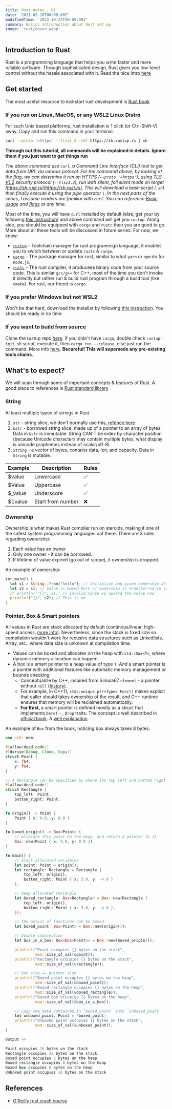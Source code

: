 ```yaml
---
title: Rust notes - 01
date: '2021-02-18T00:00:00Z'
modifiedTime: '2022-10-22T00:00:00Z'
summary: Basics introduction about Rust set up
image: 'rust/cover.webp'
---
```


## Introduction to Rust

Rust is a programming language that helps you write faster and more reliable software. Through sophisticated design, Rust gives you low-level control without the hassle associated with it. Read the nice intro [here](https://doc.rust-lang.org/book/ch00-00-introduction.html)

## Get started

The most useful resource to kickstart rust development is [Rust book](https://doc.rust-lang.org/book/v)

### If you run on Linux, MacOS, or any WSL2 Linux Distro

For such Unix based platforms, rust installation is 1 click (or Ctrl-Shift-V) away. Copy and run this command in your terminal.

```bash
curl --proto '=https' --tlsv1.2 -sSf https://sh.rustup.rs | sh
```

**Through out this tutorial, all commands will be explained in details. Ignore them if you just want to get things run**

_The above command use `curl`, a Command Line Interface (CLI) tool to get data from URL via various potocol.
For the command above, by looking at the flag, we can determine it run on [HTTPS](https://www.cloudflare.com/learning/ssl/what-is-https/)
(`--proto '=https'`), using [TLS V1.2](https://datatracker.ietf.org/doc/html/rfc5246) security protocol (`--tlsv1.2`), run with silent,
fail silent mode on target [https://sh.rust.rs](https://sh.rust.rs). This will download a bash script (`.sh`) then finally execute it
using the pipe operator `|`. In the next parts of the series, I assume readers are familiar with `curl`. You can reference
[Basic usage](https://everything.curl.dev/cmdline) and [flags](https://gist.github.com/eneko/dc2d8edd9a4b25c5b0725dd123f98b10) at any time._

Most of the time, you will have `curl` installed by default (else, get your by following [this instruction](https://help.ubidots.com/en/articles/2165289-learn-how-to-install-run-curl-on-windows-macosx-linux)) and above command will get you `rustup`. Along side, you should be equipped with `cargo` and `rustc` then you are good to go. More about all these tools will be discussed in future series. For now, we know:

- [`rustup`](https://rust-lang.github.io/rustup/) - Toolchain manager for rust programmign language, it enables you to switch between or update `rustc` & `cargo`.
- [`cargo`](https://doc.rust-lang.org/cargo/) - The package manager for rust, similar to what `yarn` or `npm` do for `node.js`.
- [`rustc`](https://doc.rust-lang.org/stable/rustc/) - The rust compiler, it producees binary code from your source code. This is similar `gcc/g++` for C++, most of the time you don't invoke it directly but rather run & build rust program through a build tool (like `cmake`). For rust, our friend is `cargo`.

### If you prefer Windows but not WSL2

Won't be that hard, download the installer by following [this instruction](https://www.rust-lang.org/tools/install). You should be ready in no time.

### If you want to build from source

Clone the rustup repo [here](https://github.com/rust-lang/rustup). If you didn't have `cargo`, double check `rustup-init.sh` script, execute it, then `cargo run --release`, else just run the command. More info [here](https://rust-lang.github.io/rustup/installation/other.html#msvc). **Becareful! This will supersede any pre-existing tools chains**.

## What's to expect?

We will scan through some of important concepts & features of Rust. A good place to references is [Rust standard library](https://doc.rust-lang.org/stable/std)

### String

At least multiple types of strings in Rust.

1. `str` - string slice, we don't normally use this, [refence here](https://doc.rust-lang.org/std/primitive.str.html)
2. `&str` - borrowed string slice, made up of a pointer to an array of bytes. Data in `&str` is immutable. String CAN'T be index by
   character position (because Unicode characters may contain multiple bytes, what display is unicode graphemes instead of scalar/utf-8).
3. `String` - a vector of bytes, contains data, len, and capacity. Data in `String` is mutable.

| Example  | Description       | Rules |
| -------- | ----------------- | ----- |
| $value   | Lowercase         | ✅    |
| $Value   | Uppercase         | ✅    |
| $\_value | Underscore        | ✅    |
| $1value  | Start from number | ❌    |

### Ownership

Ownership is what makes Rust compiler run on steroids, making it one of the safest system programming languages out there. 
There are 3 rules regarding ownership:

1. Each value has an owner
2. Only one owner - it can be borrowed.
3. If lifetime of value expired (go out of scope), it ownership is dropped.

An example of ownership:

```rs
int main() {
  let s1 = String::from("hello"); // Initialize and given ownership of this string
  let s2 = s1; // Value is moved here // ownership is transferred to s2.
  // println!("{}", s1); // Invalid since s2 ownerd the value now
  println!("{}", s2); // This is ok
}
```

### Pointer, Box & Smart pointers

All values in Rust are stack allocated by default (continous/linear, high-speed access, [more info](https://www.guru99.com/stack-vs-heap.html)). 
Nevertheless, since the stack is fixed size so compilation wouldn't work for recusive data structures such as Linkedlists, Array, etc.. where 
data size is unknown at compilation time. 
+ Values can be boxed and allocates on the heap with `std::Box<T>`, where dynamic memory 
allocation can happen. 
+ A box is a smart pointer to a heap value of type `T`. And a smart pointer is a pointer with additional features like automatic 
memory management or bounds checking
  - Conceptualize by C++, inspired from Simula67 `element` - a pointer without `null` ([history](https://en.wikipedia.org/wiki/Smart_pointer#history)). 
  - For example, in C++11, `std::unique_ptr<Type> Func()` makes explicit that caller should takes ownership of the result, and C++ runtime ensures that memory will be reclaimed automatically. 
  - <strong>For Rust, </strong> a smart pointer is defined mostly as a struct that implements `Deref` - , `Drop` traits. The concept is well described in [official book](https://doc.rust-lang.org/book/ch15-00-smart-pointers.html). A [well explanation](https://youtu.be/KYJ95TxEC18)

An example of `Box` from the book, noticing box always takes 8 bytes. 

```rs
use std::mem;

#[allow(dead_code)]
#[derive(Debug, Clone, Copy)]
struct Point {
    x: f64,
    y: f64,
}

// A Rectangle can be specified by where its top left and bottom right corners are in space
#[allow(dead_code)]
struct Rectangle {
    top_left: Point,
    bottom_right: Point,
}

fn origin() -> Point {
    Point { x: 0.0, y: 0.0 }
}

fn boxed_origin() -> Box<Point> {
    // Allocate this point on the heap, and return a pointer to it
    Box::new(Point { x: 0.0, y: 0.0 })
}

fn main() {
    // Stack allocated variables
    let point: Point = origin();
    let rectangle: Rectangle = Rectangle {
        top_left: origin(),
        bottom_right: Point { x: 3.0, y: -4.0 }
    };

    // Heap allocated rectangle
    let boxed_rectangle: Box<Rectangle> = Box::new(Rectangle {
        top_left: origin(),
        bottom_right: Point { x: 3.0, y: -4.0 },
    });

    // The output of functions can be boxed
    let boxed_point: Box<Point> = Box::new(origin());

    // Double indirection
    let box_in_a_box: Box<Box<Point>> = Box::new(boxed_origin());

    println!("Point occupies {} bytes on the stack",
             mem::size_of_val(&point));
    println!("Rectangle occupies {} bytes on the stack",
             mem::size_of_val(&rectangle));

    // box size == pointer size
    println!("Boxed point occupies {} bytes on the heap",
             mem::size_of_val(&boxed_point));
    println!("Boxed rectangle occupies {} bytes on the heap",
             mem::size_of_val(&boxed_rectangle));
    println!("Boxed box occupies {} bytes on the heap",
             mem::size_of_val(&box_in_a_box));

    // Copy the data contained in `boxed_point` into `unboxed_point`
    let unboxed_point: Point = *boxed_point;
    println!("Unboxed point occupies {} bytes on the stack",
             mem::size_of_val(&unboxed_point));
}

Output >>

Point occupies 16 bytes on the stack
Rectangle occupies 32 bytes on the stack
Boxed point occupies 8 bytes on the heap
Boxed rectangle occupies 8 bytes on the heap
Boxed box occupies 8 bytes on the heap
Unboxed point occupies 16 bytes on the stack
```

## References

- [O'Reilly rust crash course](https://learning.oreilly.com/videos/ultimate-rust-crash/9781800563902/)

